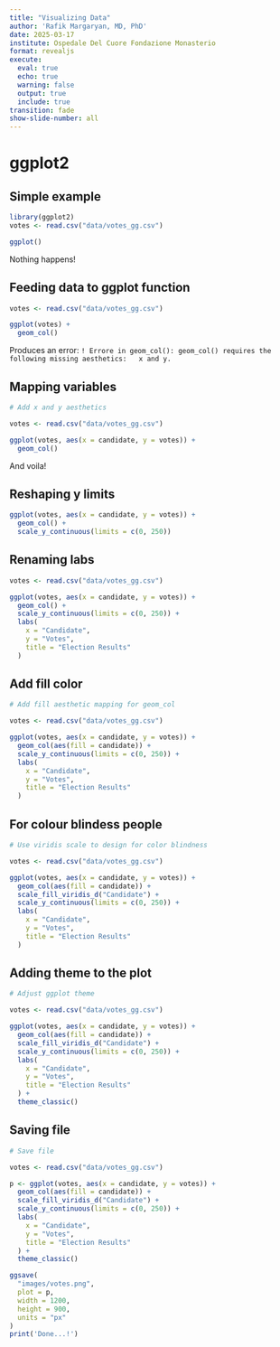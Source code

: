```yaml
---
title: "Visualizing Data"
author: 'Rafik Margaryan, MD, PhD'
date: 2025-03-17
institute: Ospedale Del Cuore Fondazione Monasterio
format: revealjs
execute:
  eval: true
  echo: true
  warning: false
  output: true
  include: true
transition: fade
show-slide-number: all
---
```


# ggplot2

## Simple example

```r
library(ggplot2)
votes <- read.csv("data/votes_gg.csv")

ggplot()

```
Nothing happens! 

## Feeding data to ggplot function

```r
votes <- read.csv("data/votes_gg.csv")

ggplot(votes) + 
  geom_col()

```
Produces an error: 
`! Errore in geom_col(): geom_col() requires the following missing aesthetics:   x and y.`

## Mapping variables

```r
# Add x and y aesthetics

votes <- read.csv("data/votes_gg.csv")

ggplot(votes, aes(x = candidate, y = votes)) +
  geom_col()
```
And voila!

## Reshaping y limits

```r
ggplot(votes, aes(x = candidate, y = votes)) +
  geom_col() +
  scale_y_continuous(limits = c(0, 250))
```

## Renaming labs

```r
votes <- read.csv("data/votes_gg.csv")

ggplot(votes, aes(x = candidate, y = votes)) +
  geom_col() +
  scale_y_continuous(limits = c(0, 250)) +
  labs(
    x = "Candidate",
    y = "Votes",
    title = "Election Results"
  )
```

## Add fill color 
```r
# Add fill aesthetic mapping for geom_col

votes <- read.csv("data/votes_gg.csv")

ggplot(votes, aes(x = candidate, y = votes)) +
  geom_col(aes(fill = candidate)) +
  scale_y_continuous(limits = c(0, 250)) +
  labs(
    x = "Candidate",
    y = "Votes",
    title = "Election Results"
  )

```

## For colour blindess people

```r
# Use viridis scale to design for color blindness

votes <- read.csv("data/votes_gg.csv")

ggplot(votes, aes(x = candidate, y = votes)) +
  geom_col(aes(fill = candidate)) +
  scale_fill_viridis_d("Candidate") +
  scale_y_continuous(limits = c(0, 250)) +
  labs(
    x = "Candidate",
    y = "Votes",
    title = "Election Results"
  )
```

## Adding theme to the plot

```r
# Adjust ggplot theme

votes <- read.csv("data/votes_gg.csv")

ggplot(votes, aes(x = candidate, y = votes)) +
  geom_col(aes(fill = candidate)) +
  scale_fill_viridis_d("Candidate") +
  scale_y_continuous(limits = c(0, 250)) +
  labs(
    x = "Candidate",
    y = "Votes",
    title = "Election Results"
  ) +
  theme_classic()
```

## Saving file

```r
# Save file

votes <- read.csv("data/votes_gg.csv")

p <- ggplot(votes, aes(x = candidate, y = votes)) +
  geom_col(aes(fill = candidate)) +
  scale_fill_viridis_d("Candidate") +
  scale_y_continuous(limits = c(0, 250)) +
  labs(
    x = "Candidate",
    y = "Votes",
    title = "Election Results"
  ) +
  theme_classic()

ggsave(
  "images/votes.png",
  plot = p,
  width = 1200,
  height = 900,
  units = "px"
)
print('Done...!')
```

